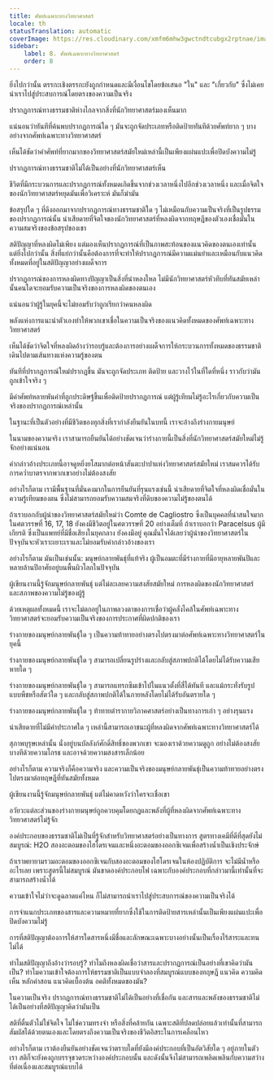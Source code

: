 ```yaml
---
title: ศัพท์เฉพาะทางวิทยาศาสตร์
locale: th
statusTranslation: automatic
coverImage: https://res.cloudinary.com/xmfm6mhw3gwctndtcubgx2rptnae/image/upload/v1741354419/small_cover_la_gran_rebelion_28716e29d2.webp
sidebar:
    label: 8. ศัพท์เฉพาะทางวิทยาศาสตร์
    order: 8
---
```

ยิ่งไปกว่านั้น ตรรกะเชิงตรรกะยังถูกกำหนดและมีเงื่อนไขโดยข้อเสนอ "ใน" และ "เกี่ยวกับ" ซึ่งไม่เคยนำเราไปสู่ประสบการณ์โดยตรงของความเป็นจริง

ปรากฏการณ์ทางธรรมชาติห่างไกลจากสิ่งที่นักวิทยาศาสตร์มองเห็นมาก

แน่นอนว่าทันทีที่ค้นพบปรากฏการณ์ใด ๆ มันจะถูกจัดประเภทหรือติดป้ายทันทีด้วยศัพท์ยาก ๆ บางอย่างจากศัพท์เฉพาะทางวิทยาศาสตร์

เห็นได้ชัดว่าคำศัพท์ที่ยากมากของวิทยาศาสตร์สมัยใหม่เหล่านี้เป็นเพียงแผ่นแปะเพื่อปิดบังความไม่รู้

ปรากฏการณ์ทางธรรมชาติไม่ได้เป็นอย่างที่นักวิทยาศาสตร์เห็น

ชีวิตที่มีกระบวนการและปรากฏการณ์ทั้งหมดเกิดขึ้นจากช่วงเวลาหนึ่งไปอีกช่วงเวลาหนึ่ง และเมื่อจิตใจของนักวิทยาศาสตร์หยุดมันเพื่อวิเคราะห์ มันก็ฆ่ามัน

ข้อสรุปใด ๆ ที่ดึงออกมาจากปรากฏการณ์ทางธรรมชาติใด ๆ ไม่เหมือนกับความเป็นจริงที่เป็นรูปธรรมของปรากฏการณ์นั้น น่าเสียดายที่จิตใจของนักวิทยาศาสตร์ที่หลงผิดจากทฤษฎีของตัวเองเชื่อมั่นในความสมจริงของข้อสรุปของเขา

สติปัญญาที่หลงผิดไม่เพียง แต่มองเห็นปรากฏการณ์ที่เป็นภาพสะท้อนของแนวคิดของตนเองเท่านั้น แต่ยิ่งไปกว่านั้น สิ่งที่แย่กว่านั้นคือต้องการที่จะทำให้ปรากฏการณ์มีความแม่นยำและเหมือนกับแนวคิดทั้งหมดที่อยู่ในสติปัญญาอย่างเผด็จการ

ปรากฏการณ์ของการหลงผิดทางปัญญาเป็นสิ่งที่น่าหลงใหล ไม่มีนักวิทยาศาสตร์หัวทึบที่ทันสมัยเหล่านั้นคนใดจะยอมรับความเป็นจริงของการหลงผิดของตนเอง

แน่นอนว่าผู้รู้ในยุคนี้จะไม่ยอมรับว่าถูกเรียกว่าคนหลงผิด

พลังแห่งการแนะนำตัวเองทำให้พวกเขาเชื่อในความเป็นจริงของแนวคิดทั้งหมดของศัพท์เฉพาะทางวิทยาศาสตร์

เห็นได้ชัดว่าจิตใจที่หลงผิดอ้างว่ารอบรู้และต้องการอย่างเผด็จการให้กระบวนการทั้งหมดของธรรมชาติเดินไปตามเส้นทางแห่งความรู้ของตน

ทันทีที่ปรากฏการณ์ใหม่ปรากฏขึ้น มันจะถูกจัดประเภท ติดป้าย และวางไว้ในที่ใดที่หนึ่ง ราวกับว่ามันถูกเข้าใจจริง ๆ

มีคำศัพท์หลายพันคำที่ถูกประดิษฐ์ขึ้นเพื่อติดป้ายปรากฏการณ์ แต่ผู้รู้เทียมไม่รู้อะไรเกี่ยวกับความเป็นจริงของปรากฏการณ์เหล่านั้น

ในฐานะที่เป็นตัวอย่างที่มีชีวิตของทุกสิ่งที่เรากำลังยืนยันในบทนี้ เราจะอ้างถึงร่างกายมนุษย์

ในนามของความจริง เราสามารถยืนยันได้อย่างชัดเจนว่าร่างกายนี้เป็นสิ่งที่นักวิทยาศาสตร์สมัยใหม่ไม่รู้จักอย่างแน่นอน

คำกล่าวอ้างประเภทนี้อาจดูหยิ่งยโสมากต่อหน้าสันตะปาปาแห่งวิทยาศาสตร์สมัยใหม่ เราสมควรได้รับการคว่ำบาตรจากพวกเขาอย่างไม่ต้องสงสัย

อย่างไรก็ตาม เรามีพื้นฐานที่มั่นคงมากในการยืนยันที่รุนแรงเช่นนี้ น่าเสียดายที่จิตใจที่หลงผิดเชื่อมั่นในความรู้เทียมของตน ซึ่งไม่สามารถยอมรับความสมจริงที่ดิบของความไม่รู้ของตนได้

ถ้าเราบอกกับผู้นำของวิทยาศาสตร์สมัยใหม่ว่า Comte de Cagliostro ซึ่งเป็นบุคคลที่น่าสนใจมากในศตวรรษที่ 16, 17, 18 ยังคงมีชีวิตอยู่ในศตวรรษที่ 20 อย่างเต็มที่ ถ้าเราบอกว่า Paracelsus ผู้มีเกียรติ ซึ่งเป็นแพทย์ที่มีชื่อเสียงในยุคกลาง ยังคงมีอยู่ คุณมั่นใจได้เลยว่าผู้นำของวิทยาศาสตร์ในปัจจุบันจะหัวเราะเยาะเราและไม่ยอมรับคำกล่าวอ้างของเรา

อย่างไรก็ตาม มันเป็นเช่นนั้น: มนุษย์กลายพันธุ์ที่แท้จริง ผู้เป็นอมตะที่มีร่างกายที่มีอายุหลายพันปีและหลายล้านปีอาศัยอยู่บนพื้นผิวโลกในปัจจุบัน

ผู้เขียนงานนี้รู้จักมนุษย์กลายพันธุ์ แต่ไม่ละเลยความสงสัยสมัยใหม่ การหลงผิดของนักวิทยาศาสตร์ และสภาพของความไม่รู้ของผู้รู้

ด้วยเหตุผลทั้งหมดนี้ เราจะไม่ตกอยู่ในภาพลวงตาของการเชื่อว่าผู้คลั่งไคล้ในศัพท์เฉพาะทางวิทยาศาสตร์จะยอมรับความเป็นจริงของการประกาศที่ผิดปกติของเรา

ร่างกายของมนุษย์กลายพันธุ์ใด ๆ เป็นความท้าทายอย่างตรงไปตรงมาต่อศัพท์เฉพาะทางวิทยาศาสตร์ในยุคนี้

ร่างกายของมนุษย์กลายพันธุ์ใด ๆ สามารถเปลี่ยนรูปร่างและกลับสู่สภาพปกติได้โดยไม่ได้รับความเสียหายใด ๆ

ร่างกายของมนุษย์กลายพันธุ์ใด ๆ สามารถแทรกซึมเข้าไปในแนวตั้งที่สี่ได้ทันที และแม้กระทั่งรับรูปแบบพืชหรือสัตว์ใด ๆ และกลับสู่สภาพปกติได้ในภายหลังโดยไม่ได้รับอันตรายใด ๆ

ร่างกายของมนุษย์กลายพันธุ์ใด ๆ ท้าทายตำรากายวิภาคศาสตร์อย่างเป็นทางการเก่า ๆ อย่างรุนแรง

น่าเสียดายที่ไม่มีคำประกาศใด ๆ เหล่านี้สามารถเอาชนะผู้ที่หลงผิดจากศัพท์เฉพาะทางวิทยาศาสตร์ได้

สุภาพบุรุษเหล่านั้น นั่งอยู่บนบัลลังก์ศักดิ์สิทธิ์ของพวกเขา จะมองเราด้วยความดูถูก อย่างไม่ต้องสงสัย บางทีด้วยความโกรธ และอาจด้วยความสงสารเล็กน้อย

อย่างไรก็ตาม ความจริงก็คือความจริง และความเป็นจริงของมนุษย์กลายพันธุ์เป็นความท้าทายอย่างตรงไปตรงมาต่อทฤษฎีที่ทันสมัยทั้งหมด

ผู้เขียนงานนี้รู้จักมนุษย์กลายพันธุ์ แต่ไม่คาดหวังว่าใครจะเชื่อเขา

อวัยวะแต่ละส่วนของร่างกายมนุษย์ถูกควบคุมโดยกฎและพลังที่ผู้ที่หลงผิดจากศัพท์เฉพาะทางวิทยาศาสตร์ไม่รู้จัก

องค์ประกอบของธรรมชาติไม่เป็นที่รู้จักสำหรับวิทยาศาสตร์อย่างเป็นทางการ สูตรทางเคมีที่ดีที่สุดยังไม่สมบูรณ์: H2O สองอะตอมของไฮโดรเจนและหนึ่งอะตอมของออกซิเจนเพื่อสร้างน้ำเป็นเชิงประจักษ์

ถ้าเราพยายามรวมอะตอมของออกซิเจนกับสองอะตอมของไฮโดรเจนในห้องปฏิบัติการ จะไม่มีน้ำหรืออะไรเลย เพราะสูตรนี้ไม่สมบูรณ์ มันขาดองค์ประกอบไฟ เฉพาะกับองค์ประกอบที่กล่าวมานี้เท่านั้นที่จะสามารถสร้างน้ำได้

ความเข้าใจไม่ว่าจะดูฉลาดแค่ไหน ก็ไม่สามารถนำเราไปสู่ประสบการณ์ของความเป็นจริงได้

การจำแนกประเภทของสารและความหมายที่ยากซึ่งใช้ในการติดป้ายสารเหล่านั้นเป็นเพียงแผ่นแปะเพื่อปิดบังความไม่รู้

การที่สติปัญญาต้องการให้สารใดสารหนึ่งมีชื่อและลักษณะเฉพาะบางอย่างนั้นเป็นเรื่องไร้สาระและทนไม่ได้

ทำไมสติปัญญาถึงอ้างว่ารอบรู้? ทำไมถึงหลงผิดเชื่อว่าสารและปรากฏการณ์เป็นอย่างที่เขาคิดว่ามันเป็น? ทำไมความเข้าใจต้องการให้ธรรมชาติเป็นแบบจำลองที่สมบูรณ์แบบของทฤษฎี แนวคิด ความคิดเห็น หลักคำสอน แนวคิดเบื้องต้น อคติทั้งหมดของมัน?

ในความเป็นจริง ปรากฏการณ์ทางธรรมชาติไม่ได้เป็นอย่างที่เชื่อกัน และสารและพลังของธรรมชาติไม่ได้เป็นอย่างที่สติปัญญาคิดว่ามันเป็น

สติที่ตื่นตัวไม่ใช่จิตใจ ไม่ใช่ความทรงจำ หรือสิ่งที่คล้ายกัน เฉพาะสติที่ปลดปล่อยแล้วเท่านั้นที่สามารถสัมผัสได้ด้วยตนเองและโดยตรงถึงความเป็นจริงของชีวิตอิสระในการเคลื่อนไหว

อย่างไรก็ตาม เราต้องยืนยันอย่างชัดเจนว่าตราบใดที่ยังมีองค์ประกอบที่เป็นอัตวิสัยใด ๆ อยู่ภายในตัวเรา สติก็จะยังคงถูกบรรจุขวดระหว่างองค์ประกอบนั้น และดังนั้นจึงไม่สามารถเพลิดเพลินกับความสว่างที่ต่อเนื่องและสมบูรณ์แบบได้

